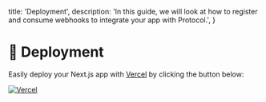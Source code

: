   title: 'Deployment',
  description:
    'In this guide, we will look at how to register and consume webhooks to integrate your app with Protocol.',
}

# 🚀 Deployment

Easily deploy your Next.js app with [Vercel](https://vercel.com/new?utm_medium=default-template&filter=next.js&utm_source=github&utm_campaign=nextjs-enterprise-boilerplate) by clicking the button below:

[![Vercel](https://vercel.com/button)](https://vercel.com/new/git/external?repository-url=https://github.com/Ravenyx/nextjs-enterprise-boilerplate)
